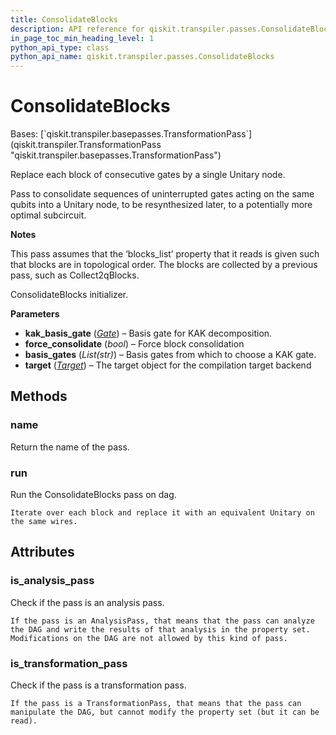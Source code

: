 ```yaml
---
title: ConsolidateBlocks
description: API reference for qiskit.transpiler.passes.ConsolidateBlocks
in_page_toc_min_heading_level: 1
python_api_type: class
python_api_name: qiskit.transpiler.passes.ConsolidateBlocks
---
```


# ConsolidateBlocks

<Class id="qiskit.transpiler.passes.ConsolidateBlocks" github="https://github.com/qiskit/qiskit/tree/stable/0.21/qiskit/transpiler/passes/optimization/consolidate_blocks.py" signature="ConsolidateBlocks(*args, **kwargs)">
  Bases: [`qiskit.transpiler.basepasses.TransformationPass`](qiskit.transpiler.TransformationPass "qiskit.transpiler.basepasses.TransformationPass")

  Replace each block of consecutive gates by a single Unitary node.

  Pass to consolidate sequences of uninterrupted gates acting on the same qubits into a Unitary node, to be resynthesized later, to a potentially more optimal subcircuit.

  **Notes**

  This pass assumes that the ‘blocks\_list’ property that it reads is given such that blocks are in topological order. The blocks are collected by a previous pass, such as Collect2qBlocks.

  ConsolidateBlocks initializer.

  **Parameters**

  *   **kak\_basis\_gate** ([*Gate*](qiskit.circuit.Gate "qiskit.circuit.Gate")) – Basis gate for KAK decomposition.
  *   **force\_consolidate** (*bool*) – Force block consolidation
  *   **basis\_gates** (*List(str)*) – Basis gates from which to choose a KAK gate.
  *   **target** ([*Target*](qiskit.transpiler.Target "qiskit.transpiler.Target")) – The target object for the compilation target backend

  ## Methods

  ### name

  <Function id="qiskit.transpiler.passes.ConsolidateBlocks.name" name="name" signature="ConsolidateBlocks.name()">
    Return the name of the pass.
  </Function>

  ### run

  <Function id="qiskit.transpiler.passes.ConsolidateBlocks.run" name="run" signature="ConsolidateBlocks.run(dag)">
    Run the ConsolidateBlocks pass on dag.

    Iterate over each block and replace it with an equivalent Unitary on the same wires.
  </Function>

  ## Attributes

  ### is\_analysis\_pass

  <Attribute id="qiskit.transpiler.passes.ConsolidateBlocks.is_analysis_pass" name="is_analysis_pass">
    Check if the pass is an analysis pass.

    If the pass is an AnalysisPass, that means that the pass can analyze the DAG and write the results of that analysis in the property set. Modifications on the DAG are not allowed by this kind of pass.
  </Attribute>

  ### is\_transformation\_pass

  <Attribute id="qiskit.transpiler.passes.ConsolidateBlocks.is_transformation_pass" name="is_transformation_pass">
    Check if the pass is a transformation pass.

    If the pass is a TransformationPass, that means that the pass can manipulate the DAG, but cannot modify the property set (but it can be read).
  </Attribute>
</Class>

